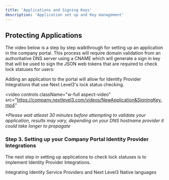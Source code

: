 ---
title: 'Applications and Signing Keys'
description: 'Application set up and Key management'
---
## Protecting Applications
The video below is a step by step walkthrough for setting up an application in the company portal. This process will require domain validation from an authoritative DNS server using a CNAME which will generate a sign in key that will be used to sign the JSON web tokens that are required to check lock statuses for users:

Adding an application to the portal will allow for Identity Provider Integrations that use Next Level3's lock status checking.

<video
  controls
  className="w-full aspect-video"
  src="https://company.nextlevel3.com/videos/NewApplication&SigningKey.mp4"
></video>
_*Please wait atleast 30 minutes before attempting to validate your application, results may vary, depending on your DNS hostname provider it could take longer to propagate_

### Step 3. Setting up your Company Portal Identity Provider Integrations
The next step in setting up applications to check lock statuses is to implement Identity Provider Integrations.

<Card title="Identity Provider Integrations" href="/docs/Features/Integrations.mdx">
    Integrating Identity Service Providers and Next Level3 Native languages
</Card>


